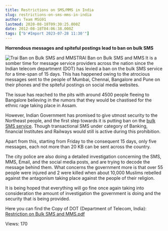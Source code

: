 ```yaml
---
title: Restrictions on SMS/MMS in India
slug: restrictions-on-sms-mms-in-india
author: Team MSG91
lastmod: 2020-08-18T09:30:25.000Z
date: 2012-08-18T04:06:38.000Z
tags: ["b'#Import 2023-07-28 11:30'"]
---
```


**Horrendous messages and spiteful postings lead to ban on bulk SMS**


![Trai Ban on Bulk SMS and MMS](https://images-msg91.s3.ap-south-1.amazonaws.com/content/images/wordpress/2012/08/Trai-bulk-sms-ban.jpg "Trai Ban on Bulk SMS and MMS")TRAI Ban on Bulk SMS and MMS
It is a somber time for message service providers across the nation since the Indian telecom department (DOT) has levied a ban on the bulk SMS service for a time-span of 15 days. This has happened owing to the atrocious messages sent to the people of Mumbai, Chennai, Bangalore and Pune on their phones and the spiteful postings on social media websites.


The issue has reached to the pits with around 4500 people fleeing to Bangalore believing in the rumors that they would be chastised for the ethnic rage taking place in Assam.


However, Indian Government has promised to give utmost security to the Northeast people, and the first step towards it is putting ban on the [bulk SMS service](https://msg91.com "Bulk SMS"). Though transactional SMS under category of Banking, financial Institutes and Railways would still is active during this prohibition.


Apart from this, starting from Friday to the consequent 15 days, only five messages, each not more than 20 KB can be sent across the country.


The city police are also doing a detailed investigation concerning the SMS, MMS, Email, and the social media posts, and are trying to decode the message behind them. What concerns the government more is that over 55 people were injured and 2 were killed when about 10,000 Muslims rebelled against the antagonism taking place against the people of their religion.


It is being hoped that everything will go fine once again taking into consideration the amount of investigation the government is doing and the security that is being provided.


Here you can find the Copy of DOT (Department of Telecom, India): [Restriction on Bulk SMS and MMS.pdf](https://msg91.com/guide/content/Restriction-on-Bulk-SMS-MMS.PDF "Restriction on Bulk SMS and MMS")


 Views: 170


